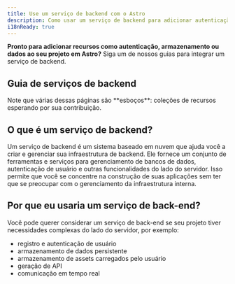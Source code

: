 ```yaml
---
title: Use um serviço de backend com o Astro
description: Como usar um serviço de backend para adicionar autenticação, armazenamento e dados
i18nReady: true
---
```


**Pronto para adicionar recursos como autenticação, armazenamento ou dados ao seu projeto em Astro?** Siga um de nossos guias para integrar um serviço de backend.

## Guia de serviços de backend

<BackendGuidesNav />
Note que várias dessas páginas são **esboços**: coleções de recursos esperando por sua contribuição.

## O que é um serviço de backend?

Um serviço de backend é um sistema baseado em nuvem que ajuda você a criar e gerenciar sua infraestrutura de backend. Ele fornece um conjunto de ferramentas e serviços para gerenciamento de bancos de dados, autenticação de usuário e outras funcionalidades do lado do servidor. Isso permite que você se concentre na construção de suas aplicações sem ter que se preocupar com o gerenciamento da infraestrutura interna.

## Por que eu usaria um serviço de back-end?

Você pode querer considerar um serviço de back-end se seu projeto tiver necessidades complexas do lado do servidor, por exemplo:
- registro e autenticação de usuário
- armazenamento de dados persistente
- armazenamento de assets carregados pelo usuário
- geração de API
- comunicação em tempo real

